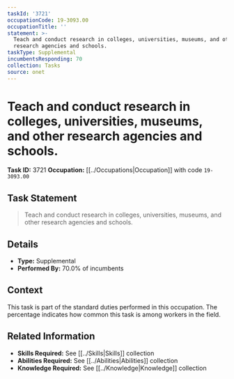 ```yaml
---
taskId: '3721'
occupationCode: 19-3093.00
occupationTitle: ''
statement: >-
  Teach and conduct research in colleges, universities, museums, and other
  research agencies and schools.
taskType: Supplemental
incumbentsResponding: 70
collection: Tasks
source: onet
---
```

# Teach and conduct research in colleges, universities, museums, and other research agencies and schools.

**Task ID:** 3721
**Occupation:** [[../Occupations|Occupation]] with code `19-3093.00`

## Task Statement

> Teach and conduct research in colleges, universities, museums, and other research agencies and schools.

## Details

- **Type:** Supplemental
- **Performed By:** 70.0% of incumbents

## Context

This task is part of the standard duties performed in this occupation. The percentage indicates how common this task is among workers in the field.

## Related Information

- **Skills Required:** See [[../Skills|Skills]] collection
- **Abilities Required:** See [[../Abilities|Abilities]] collection
- **Knowledge Required:** See [[../Knowledge|Knowledge]] collection
